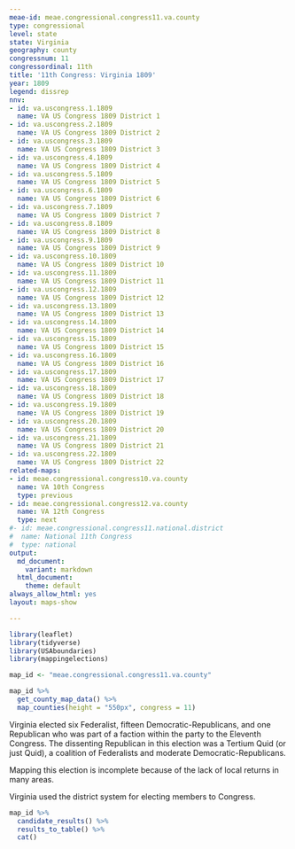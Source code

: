 ```yaml
---
meae-id: meae.congressional.congress11.va.county
type: congressional
level: state
state: Virginia
geography: county
congressnum: 11
congressordinal: 11th
title: '11th Congress: Virginia 1809'
year: 1809
legend: dissrep
nnv:
- id: va.uscongress.1.1809
  name: VA US Congress 1809 District 1
- id: va.uscongress.2.1809
  name: VA US Congress 1809 District 2
- id: va.uscongress.3.1809
  name: VA US Congress 1809 District 3
- id: va.uscongress.4.1809
  name: VA US Congress 1809 District 4
- id: va.uscongress.5.1809
  name: VA US Congress 1809 District 5
- id: va.uscongress.6.1809
  name: VA US Congress 1809 District 6
- id: va.uscongress.7.1809
  name: VA US Congress 1809 District 7
- id: va.uscongress.8.1809
  name: VA US Congress 1809 District 8
- id: va.uscongress.9.1809
  name: VA US Congress 1809 District 9
- id: va.uscongress.10.1809
  name: VA US Congress 1809 District 10
- id: va.uscongress.11.1809
  name: VA US Congress 1809 District 11
- id: va.uscongress.12.1809
  name: VA US Congress 1809 District 12
- id: va.uscongress.13.1809
  name: VA US Congress 1809 District 13
- id: va.uscongress.14.1809
  name: VA US Congress 1809 District 14
- id: va.uscongress.15.1809
  name: VA US Congress 1809 District 15
- id: va.uscongress.16.1809
  name: VA US Congress 1809 District 16
- id: va.uscongress.17.1809
  name: VA US Congress 1809 District 17
- id: va.uscongress.18.1809
  name: VA US Congress 1809 District 18
- id: va.uscongress.19.1809
  name: VA US Congress 1809 District 19
- id: va.uscongress.20.1809
  name: VA US Congress 1809 District 20
- id: va.uscongress.21.1809
  name: VA US Congress 1809 District 21
- id: va.uscongress.22.1809
  name: VA US Congress 1809 District 22
related-maps:
- id: meae.congressional.congress10.va.county
  name: VA 10th Congress
  type: previous
- id: meae.congressional.congress12.va.county
  name: VA 12th Congress
  type: next
#- id: meae.congressional.congress11.national.district
#  name: National 11th Congress
#  type: national
output:
  md_document:
    variant: markdown
  html_document:
    theme: default
always_allow_html: yes
layout: maps-show

---
```


```r
library(leaflet)
library(tidyverse)
library(USAboundaries)
library(mappingelections)

map_id <- "meae.congressional.congress11.va.county"
```

<div class="map">

```r
map_id %>%
  get_county_map_data() %>%
  map_counties(height = "550px", congress = 11)
```

</div>

Virginia elected six Federalist, fifteen Democratic-Republicans, and one Republican who was part of a faction within the party to the Eleventh Congress. The dissenting Republican in this election was a Tertium Quid (or just Quid), a coalition of Federalists and moderate Democratic-Republicans.

Mapping this election is incomplete because of the lack of local returns in many areas.

Virginia used the district system for electing members to Congress.

<div class="results-table">

```r
map_id %>%
  candidate_results() %>%
  results_to_table() %>%
  cat()
```

</div>
